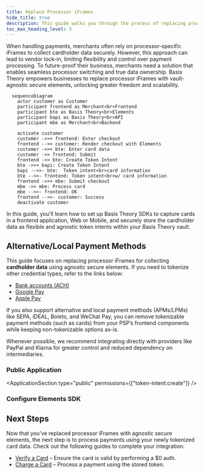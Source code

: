 ```yaml
---
title: Replace Processor iFrames
hide_title: true
description: This guide walks you through the process of replacing processor-specific iFrames with external vault-agnostic secure frontend elements, ensuring a more flexible and scalable payment integration.
toc_max_heading_level: 3
---
```


<Intro
  title="Replace Processor iFrames"
  caption="Own your card data by replacing processor iFrames with modern agnostic elements."
/>

When handling payments, merchants often rely on processor-specific iFrames to collect cardholder data securely. However, this approach can lead to vendor lock-in, limiting flexibility and control over payment processing. To future-proof their business, merchants need a solution that enables seamless processor switching and true data ownership. Basis Theory empowers businesses to replace processor iFrames with vault-agnostic secure elements, unlocking greater freedom and scalability.

```mermaid
  sequenceDiagram
    actor customer as Customer
    participant frontend as Merchant<br>Frontend
    participant bte as Basis Theory<br>Elements
    participant bapi as Basis Theory<br>API
    participant mbe as Merchant<br>Backend

    activate customer
    customer ->>+ frontend: Enter checkout
    frontend -->> customer: Render checkout with Elements
    customer ->>+ bte: Enter card data
    customer ->> frontend: Submit
    frontend ->> bte: Create Token Intent
    bte ->>+ bapi: Create Token Intent
    bapi -->>- bte:  Token intent<br>card information
    bte -->>- frontend: Token intent<br>w/ card information
    frontend ->>+ mbe: Submit checkout
    mbe ->> mbe: Process card
    mbe -->>- frontend: OK
    frontend -->>- customer: Success
    deactivate customer
```

In this guide, you'll learn how to set up Basis Theory SDKs to capture cards in a frontend application, Web or Mobile, and securely store the cardholder data as flexible and agnostic token intents within your Basis Theory vault.

## Alternative/Local Payment Methods

This guide focuses on replacing processor iFrames for collecting **cardholder data** using agnostic secure elements. If you need to tokenize other credential types, refer to the links below:
- [Bank accounts (ACH)](/docs/guides/banks/collect-bank-accounts)
- [Google Pay](/docs/guides/google-pay/accept-payments)
- [Apple Pay](/docs/guides/apple-pay/accept)

If you also support alternative and local payment methods (APMs/LPMs) like SEPA, iDEAL, Boleto, and WeChat Pay, you can remove tokenizable payment methods (such as cards) from your PSP’s frontend components while keeping non-tokenizable options as-is.

<Alert>Whenever possible, we recommend integrating directly with providers like PayPal and Klarna for greater control and reduced dependency on intermediaries.</Alert>

<GettingStartedSection />

### Public Application

<ApplicationSection type="public" permissions={["token-intent:create"]} />

### Configure Elements SDK

<ConfigureElementsSection />

<AddElementsSection/>

<TokenizationSection />

<AuthenticateCardSection type="intent" />

## Next Steps

Now that you’ve replaced processor iFrames with agnostic secure elements, the next step is to process payments using your newly tokenized card data. Check out the following guides to complete your integration:

- [Verify a Card](/docs/card-payments/verify-card) – Ensure the card is valid by performing a $0 auth.
- [Charge a Card](/docs/card-payments/charge-card) – Process a payment using the stored token.
